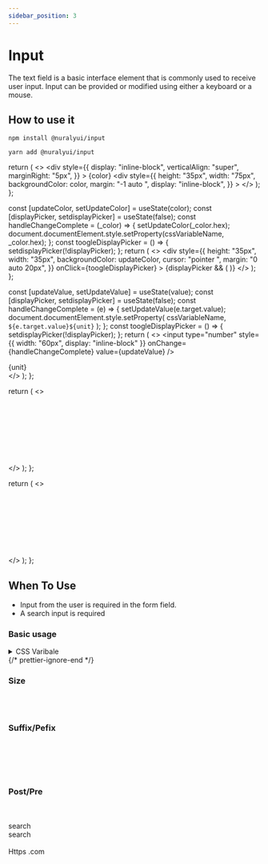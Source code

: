 ```yaml
---
sidebar_position: 3
---
```



# Input

The text field is a basic interface element that is commonly used to receive user input.
Input can be provided or modified using either a keyboard or a mouse.

## How to use it

<Tabs>
  <TabItem value="npm" label="npm">

```shell
npm install @nuralyui/input
```

</TabItem>
 <TabItem value="uarn" label="yarn">

```shell
yarn add @nuralyui/input
```

</TabItem>
</Tabs>

  return (
    <>
      <div
        style={{
          display: "inline-block",
          verticalAlign: "super",
          marginRight: "5px",
        }}
      >
        {color}
      </div>
      <div
        style={{
          height: "35px",
          width: "75px",
          backgroundColor: color,
          margin: "-1 auto ",
          display: "inline-block",
        }}
      ></div>
    </>
  );
};

  const [updateColor, setUpdateColor] = useState(color);
  const [displayPicker, setdisplayPicker] = useState(false);
  const handleChangeComplete = (_color) => {
    setUpdateColor(_color.hex);
    document.documentElement.style.setProperty(cssVariableName, _color.hex);
  };
  const toogleDisplayPicker = () => {
    setdisplayPicker(!displayPicker);
  };
  return (
    <>
      <div
        style={{
          height: "35px",
          width: "35px",
          backgroundColor: updateColor,
          cursor: "pointer ",
          margin: "0 auto 20px",
        }}
        onClick={toogleDisplayPicker}
      ></div>
      {displayPicker && (
        <BlockPicker
          color={updateColor}
          onChangeComplete={handleChangeComplete}
        />
      )}
    </>
  );
};

  const [updateValue, setUpdateValue] = useState(value);
  const [displayPicker, setdisplayPicker] = useState(false);
  const handleChangeComplete = (e) => {
    setUpdateValue(e.target.value);
    document.documentElement.style.setProperty(
      cssVariableName,
      `${e.target.value}${unit}`
    );
  };
  const toogleDisplayPicker = () => {
    setdisplayPicker(!displayPicker);
  };
  return (
    <>
      <input
        type="number"
        style={{ width: "60px", display: "inline-block" }}
        onChange={handleChangeComplete}
        value={updateValue}
      />
      <div>{unit}</div>
    </>
  );
};

  return (
    <>
      <NrInput placeholder="Basic text field"></NrInput>
      <br />
      <NrInput placeholder="text placeholder" size="large">
        <span slot="prefix">
          <HyIcon name="user"></HyIcon>
        </span>
      </NrInput>
      <br />
      <NrInput placeholder="text placeholder">
        <span slot="prefix">
          <HyIcon name="user"></HyIcon>
        </span>
      </NrInput>
      <br />
      <NrInput placeholder="text placeholder" size="small">
        <span slot="prefix">
          <HyIcon name="user"></HyIcon>
        </span>
      </NrInput>
      <br />
      <NrInput placeholder="text placeholder" size="small">
        <span slot="suffix">
          <HyIcon name="check"></HyIcon>
        </span>
      </NrInput>
      <br />
      <NrInput placeholder="text placeholder" size="small">
        <span slot="suffix">
          <HyIcon name="times-circle"></HyIcon>
        </span>
      </NrInput>
      <br />
      <NrInput placeholder="text placeholder">
        <span slot="prefix">
          <HyIcon name="user"></HyIcon>
        </span>
        <span slot="suffix">
          <HyIcon name="times-circle"></HyIcon>
        </span>
      </NrInput>
      <br />
      <NrInput placeholder="text placeholder">
        <span slot="prefix">
          <HyIcon name="user"></HyIcon>
        </span>
        <span slot="suffix">
          <HyIcon name="spinner"></HyIcon>
        </span>
      </NrInput>
      <br />
      <NrInput placeholder="text placeholder">
        <span slot="suffix">
          <HyIcon name="copy"></HyIcon>
        </span>
      </NrInput>
      <br />
      <NrInput placeholder="text placeholder">
        <span slot="post">
          <HyIcon name="copy"></HyIcon>
        </span>
      </NrInput>
    </>
  );
};

  return (
    <>
      <NrInput placeholder="Basic text field"></NrInput>
      <br />
      <NrInput placeholder="text placeholder" size="large">
        <span slot="prefix">
          <HyIcon name="user"></HyIcon>
        </span>
      </NrInput>
      <br />
      <NrInput placeholder="text placeholder">
        <span slot="prefix">
          <HyIcon name="user"></HyIcon>
        </span>
      </NrInput>
      <br />
      <NrInput placeholder="text placeholder" size="small">
        <span slot="prefix">
          <HyIcon name="user"></HyIcon>
        </span>
      </NrInput>
      <br />
      <NrInput placeholder="text placeholder" size="small">
        <span slot="suffix">
          <HyIcon name="check"></HyIcon>
        </span>
      </NrInput>
      <br />
      <NrInput placeholder="text placeholder" size="small">
        <span slot="suffix">
          <HyIcon name="times-circle"></HyIcon>
        </span>
      </NrInput>
      <br />
      <NrInput placeholder="text placeholder">
        <span slot="prefix">
          <HyIcon name="user"></HyIcon>
        </span>
        <span slot="suffix">
          <HyIcon name="times-circle"></HyIcon>
        </span>
      </NrInput>
      <br />
      <NrInput placeholder="text placeholder">
        <span slot="prefix">
          <HyIcon name="user"></HyIcon>
        </span>
        <span slot="suffix">
          <HyIcon name="spinner"></HyIcon>
        </span>
      </NrInput>
      <br />
      <NrInput placeholder="text placeholder">
        <span slot="suffix">
          <HyIcon name="copy"></HyIcon>
        </span>
      </NrInput>
      <br />
      <NrInput placeholder="text placeholder">
        <span slot="post">
          <HyIcon name="copy"></HyIcon>
        </span>
      </NrInput>
    </>
  );
};

## When To Use

- Input from the user is required in the form field.
- A search input is required

### Basic usage

<NrInput placeholder="Basic text field"></NrInput>

<details style={{backgroundColor : 'transparent', border : 'none'}}>
  <summary>CSS Varibale</summary>
  
{/* prettier-ignore-start */}
#### Default

| Attribute                                       | Value                           |
| ----------------------------------------------- | ------------------------------- | --------------------------------------------------------------------------------------------- |
| --nuraly-input-container-background-color       | <DefaultColor color="#fff"/>    | <ColorPicket color="#fff" cssVariableName="--nuraly-input-container-background-color"/>       |
| --nuraly-input-container-border-color           | <DefaultColor color="#d9d9d9"/> | <ColorPicket color="#d9d9d9" cssVariableName="--nuraly-input-container-border-color"/>        |
| --nuraly-input-hover-container-border-color     | <DefaultColor color="#1277e1"/> | <ColorPicket color="#1277e1" cssVariableName="--nuraly-input-hover-container-border-color"/>  |
| --nuraly-input-hover-container-background-color | <DefaultColor color="#fff"/>    | <ColorPicket color="#fff" cssVariableName="--nuraly-input-hover-container-background-color"/> |
| --nuraly-input-container-font-size              | 14px                            | <InputPicket value="14" unit="px" cssVariableName="--nuraly-input-container-font-size"/>      |

</details>
{/* prettier-ignore-end */}

### Size

<NrInput placeholder="Small input field" size="small"></NrInput>
<br />
<NrInput placeholder="Default input field"></NrInput>
<br />
<NrInput placeholder="Large input field" size="large"></NrInput>

### Suffix/Pefix

<NrInput placeholder="Input with prefix">
  <HyIcon slot="prefix" name="user"></HyIcon>
</NrInput>
<br />
<NrInput placeholder="Input with suffix (clear icon)">
  <HyIcon slot="suffix" name="times-circle"></HyIcon>
</NrInput>
<br />
<NrInput placeholder="Input with suffix (copy icon)">
  <HyIcon name="copy" slot="suffix"></HyIcon>
</NrInput>
<br />
<NrInput placeholder="Input with suffix (loading icon)">
  <HyIcon slot="suffix" name="spinner"></HyIcon>
</NrInput>

<br />
<NrInput placeholder="Input with suffix and prefix ">
  <HyIcon slot="suffix" name="times-circle"></HyIcon>
  <HyIcon slot="prefix" name="user"></HyIcon>
</NrInput>

### Post/Pre

<NrInput placeholder="Search ">
  <HyButton slot="post" icon="search"></HyButton>
</NrInput>
<br />
<NrInput placeholder="Search ">
  <HyButton slot="post" icon="search"></HyButton>
  <HyIcon slot="suffix" name="spinner"></HyIcon>
</NrInput>
<br />
<NrInput placeholder="Search ">
  <HyIcon slot="prefix" name="spinner"></HyIcon>
  <HyButton slot="post" type="primary">
    search
  </HyButton>
</NrInput>
<br />
<NrInput placeholder="Search ">
  <HyButton slot="post" type="primary">
    search
  </HyButton>
</NrInput>
<br />
<NrInput placeholder="Search ">
  <HyButton slot="post" type="primary" danger icon="times-circle"></HyButton>
</NrInput>

<br />
<NrInput placeholder="www.google.com ">
  <HyButton slot="pre">Https</HyButton>
  <HyButton slot="post">.com</HyButton>
</NrInput>
